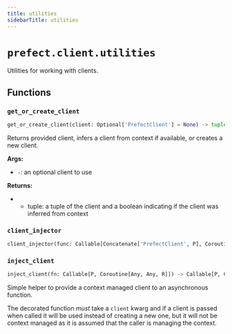 ```yaml
---
title: utilities
sidebarTitle: utilities
---
```


# `prefect.client.utilities`



Utilities for working with clients.


## Functions

### `get_or_create_client` <sup><a href="https://github.com/PrefectHQ/prefect/blob/main/src/prefect/client/utilities.py#L31" target="_blank"><Icon icon="github" size="14" /></a></sup>

```python
get_or_create_client(client: Optional['PrefectClient'] = None) -> tuple['PrefectClient', bool]
```


Returns provided client, infers a client from context if available, or creates a new client.

**Args:**
- `-`: an optional client to use

**Returns:**
- - tuple: a tuple of the client and a boolean indicating if the client was inferred from context


### `client_injector` <sup><a href="https://github.com/PrefectHQ/prefect/blob/main/src/prefect/client/utilities.py#L63" target="_blank"><Icon icon="github" size="14" /></a></sup>

```python
client_injector(func: Callable[Concatenate['PrefectClient', P], Coroutine[Any, Any, R]]) -> Callable[P, Coroutine[Any, Any, R]]
```

### `inject_client` <sup><a href="https://github.com/PrefectHQ/prefect/blob/main/src/prefect/client/utilities.py#L74" target="_blank"><Icon icon="github" size="14" /></a></sup>

```python
inject_client(fn: Callable[P, Coroutine[Any, Any, R]]) -> Callable[P, Coroutine[Any, Any, R]]
```


Simple helper to provide a context managed client to an asynchronous function.

The decorated function _must_ take a `client` kwarg and if a client is passed when
called it will be used instead of creating a new one, but it will not be context
managed as it is assumed that the caller is managing the context.

